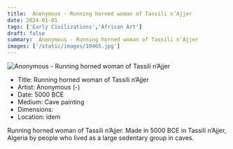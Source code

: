 ```yaml
---
title:  Anonymous - Running horned woman of Tassili n’Ajjer
date: 2024-01-01
tags: ['Early Civilizations','African Art']
draft: false
summary:  Anonymous - Running horned woman of Tassili n’Ajjer
images: ['/static/images/10465.jpg']
---
```


![ Anonymous - Running horned woman of Tassili n’Ajjer](/static/images/10465.jpg)

* Title: Running horned woman of Tassili n’Ajjer
* Artist:  Anonymous (-)
* Date: 5000 BCE
* Medium: Cave painting
* Dimensions: 
* Location: idem

Running horned woman of Tassili n’Ajjer. Made in 5000 BCE in Tassili n’Ajjer, Algeria by people who lived as a large sedentary group in caves.
